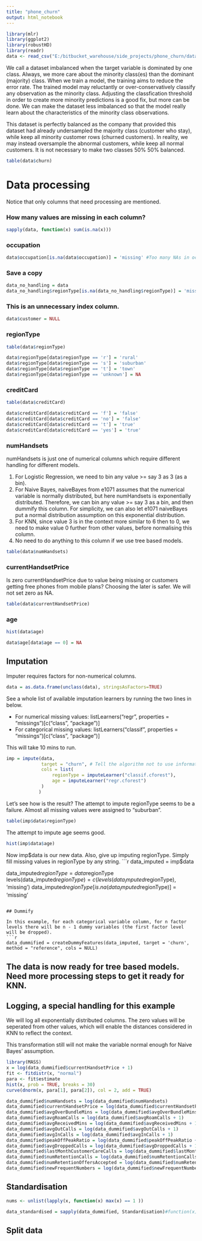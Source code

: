 ```yaml
---
title: "phone_churn"
output: html_notebook
---
```


```r
library(mlr)
library(ggplot2)
library(robustHD)
library(readr)
data <- read_csv("E:/bitbucket_warehouse/side_projects/phone_churn/dataset/ACMETelephoneABT.csv")
```

We call a dataset imbalanced when the target variable is dominated by one class. Always, we more care about the minority class(es) than the dominant (majority) class. When we train a model, the training aims to reduce the error rate. The trained model may reluctantly or over-conservatively classify any observation as the minority class. Adjusting the classfication threshold in order to create more minority predictions is a good fix, but more can be done. We can make the dataset less imbalanced so that the model really learn about the characteristics of the minority class observations.

This dataset is perfectly balanced as the company that provided this dataset had already undersampled the majority class (customer who stay), while keep all minority customer rows (churned customers). In reality, we may instead oversample the abnormal customers, while keep all normal customers. It is not necessary to make two classes 50% 50% balanced.

```r
table(data$churn)
```

# Data processing
Notice that only columns that need processing are mentioned.

### How many values are missing in each column?
```r
sapply(data, function(x) sum(is.na(x)))
```

### occupation
```r
data$occupation[is.na(data$occupation)] = 'missing' #Too many NAs in occupation. Assign missing. No imputing.
```

### Save a copy
```r
data_no_handling = data
data_no_handling$regionType[is.na(data_no_handling$regionType)] = 'missing'
```

### This is an unnecessary index column.
```r
data$customer = NULL
```

### regionType
```r
table(data$regionType)
```

```r
data$regionType[data$regionType == 'r'] = 'rural'
data$regionType[data$regionType == 's'] = 'suburban'
data$regionType[data$regionType == 't'] = 'town'
data$regionType[data$regionType == 'unknown'] = NA
```


### creditCard
```r
table(data$creditCard)
```

```r
data$creditCard[data$creditCard == 'f'] = 'false'
data$creditCard[data$creditCard == 'no'] = 'false'
data$creditCard[data$creditCard == 't'] = 'true'
data$creditCard[data$creditCard == 'yes'] = 'true'
```

### numHandsets

numHandsets is just one of numerical columns which require different handling for different models.

1. For Logistic Regression, we need to bin any value >= say 3 as 3 (as a bin). 
2. For Naive Bayes, naiveBayes from e1071 assumes that the numerical variable is normally distributed, but here numHandsets is exponentially distributed. Therefore, we can bin any value >= say 3 as a bin, and then dummify this column. For simplicity, we can also let e1071 naiveBayes put a normal distribution assumption on this exponential distribution.
3. For KNN, since value 3 is in the context more similar to 6 then to 0, we need to make value 0 further from other values, before normalising this column.
4. No need to do anything to this column if we use tree based models.

```r
table(data$numHandsets)
```

### currentHandsetPrice

Is zero currentHandsetPrice due to value being missing or customers getting free phones from mobile plans? Choosing the later is safer. We will not set zero as NA.

```r
table(data$currentHandsetPrice)
```

### age

```r
hist(data$age)
```

```r
data$age[data$age == 0] = NA
```


## Imputation

Imputer requires factors for non-numerical columns.
```r
data = as.data.frame(unclass(data), stringsAsFactors=TRUE)
```

See a whole list of available imputation learners by running the two lines in below.

* For numerical missing values:   listLearners("regr", properties = "missings")[c("class", "package")]
* For categorical missing values: listLearners("classif", properties = "missings")[c("class", "package")]

This will take 10 mins to run.
```r
imp = impute(data, 
             target = "churn", # Tell the algorithm not to use information in the target column for imputation.
             cols = list(
                 regionType = imputeLearner("classif.cforest"),
                 age = imputeLearner("regr.cforest")
             )
            )
```

Let's see how is the result?
The attempt to impute regionType seems to be a failure. Almost all missing values were assigned to "suburban".
```r
table(imp$data$regionType)
```

The attempt to impute age seems good.
```r
hist(imp$data$age)
```

Now imp$data is our new data.
Also, give up imputing regionType. Simply fill missing values in regionType by any string.
```r
data_imputed = imp$data

data_imputed$regionType = data$regionType
levels(data_imputed$regionType) = c(levels(data_imputed$regionType), 'missing')
data_imputed$regionType[is.na(data_imputed$regionType)] = 'missing'
```

## Dummify

In this example, for each categorical variable column, for n factor levels there will be n - 1 dummy variables (the first factor level will be dropped).
```r
data_dummified = createDummyFeatures(data_imputed, target = 'churn', method = "reference", cols = NULL)
```

## The data is now ready for tree based models. Need more processing steps to get it ready for KNN.

## Logging, a special handling for this example

We will log all exponentially distributed columns. The zero values will be seperated from other values, which will enable the distances considered in KNN to reflect the context.

This transformation still will not make the variable normal enough for Naive Bayes' assumption. 
```r
library(MASS)
x = log(data_dummified$currentHandsetPrice + 1)
fit <- fitdistr(x, "normal")
para <- fit$estimate
hist(x, prob = TRUE, breaks = 30)
curve(dnorm(x, para[1], para[2]), col = 2, add = TRUE)
```


```r
data_dummified$numHandsets = log(data_dummified$numHandsets)
data_dummified$currentHandsetPrice = log(data_dummified$currentHandsetPrice + 1)
data_dummified$avgOverBundleMins = log(data_dummified$avgOverBundleMins + 1)
data_dummified$avgRoamCalls = log(data_dummified$avgRoamCalls + 1)
data_dummified$avgReceivedMins = log(data_dummified$avgReceivedMins + 1)
data_dummified$avgOutCalls = log(data_dummified$avgOutCalls + 1)
data_dummified$avgInCalls = log(data_dummified$avgInCalls + 1)
data_dummified$peakOffPeakRatio = log(data_dummified$peakOffPeakRatio + 1)
data_dummified$avgDroppedCalls = log(data_dummified$avgDroppedCalls + 1)
data_dummified$lastMonthCustomerCareCalls = log(data_dummified$lastMonthCustomerCareCalls + 1)
data_dummified$numRetentionCalls = log(data_dummified$numRetentionCalls + 1)
data_dummified$numRetentionOffersAccepted = log(data_dummified$numRetentionOffersAccepted + 1)
data_dummified$newFrequentNumbers = log(data_dummified$newFrequentNumbers + 1)
```

## Standardisation

```r
nums <- unlist(lapply(x, function(x) max(x) == 1 ))  

data_standardised = sapply(data_dummified, Standardisation)#function(x) sum(is.na(x)))
```




## Split data




